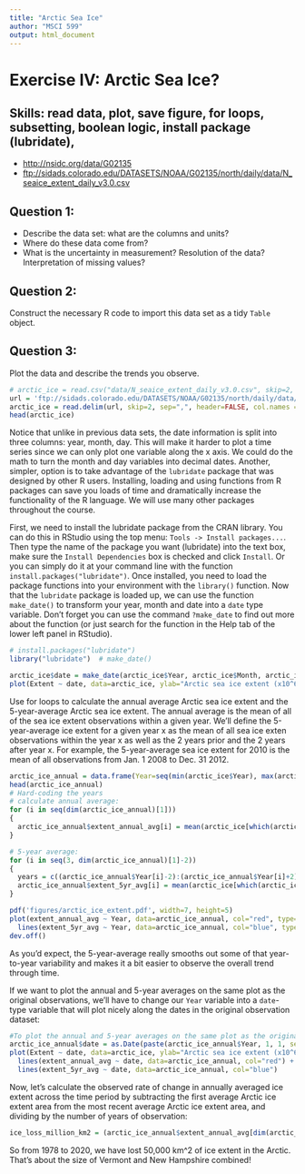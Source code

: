 ```yaml
---
title: "Arctic Sea Ice"
author: "MSCI 599"
output: html_document
---
```



# Exercise IV: Arctic Sea Ice?

## Skills: read data, plot, save figure, for loops, subsetting, boolean logic, install package (lubridate), 

- <http://nsidc.org/data/G02135>
- <ftp://sidads.colorado.edu/DATASETS/NOAA/G02135/north/daily/data/N_seaice_extent_daily_v3.0.csv>


## Question 1:

- Describe the data set: what are the columns and units? 
- Where do these data come from? 
- What is the uncertainty in measurement? Resolution of the data? Interpretation of missing values?


## Question 2:

Construct the necessary R code to import this data set as a tidy `Table` object.

## Question 3:

Plot the data and describe the trends you observe.    
```r
# arctic_ice = read.csv("data/N_seaice_extent_daily_v3.0.csv", skip=2, header = FALSE, col.names = c("Year", "Month", "Day", "Extent", "Missing", "Source_Data"))
url = 'ftp://sidads.colorado.edu/DATASETS/NOAA/G02135/north/daily/data/N_seaice_extent_daily_v3.0.csv'
arctic_ice = read.delim(url, skip=2, sep=",", header=FALSE, col.names = c("Year", "Month", "Day", "Extent", "Missing", "Source_Data"))
head(arctic_ice)
```
Notice that unlike in previous data sets, the date information is split into three columns: year, month, day. This will make it harder to plot a time series since we can only plot one variable along the x axis. We could do the math to turn the month and day variables into decimal dates. Another, simpler, option is to take advantage of the `lubridate` package that was designed by other R users. Installing, loading and using functions from R packages can save you loads of time and dramatically increase the functionality of the R language. We will use many other packages throughout the course.

First, we need to install the lubridate package from the CRAN library. You can do this in RStudio using the top menu: `Tools -> Install packages...`. Then type the name of the package you want (lubridate) into the text box, make sure the `Install Dependencies` box is checked and click `Install`. Or you can simply do it at your command line with the function `install.packages("lubridate")`. Once installed, you need to load the package functions into your environment with the `library()` function. Now that the `lubridate` package is loaded up, we can use the function `make_date()` to transform your year, month and date into a `date` type variable. Don't forget you can use the command `?make_date` to find out more about the function (or just search for the function in the Help tab of the lower left panel in RStudio).

```r
# install.packages("lubridate")
library("lubridate")  # make_date()

arctic_ice$date = make_date(arctic_ice$Year, arctic_ice$Month, arctic_ice$Day)
plot(Extent ~ date, data=arctic_ice, ylab="Arctic sea ice extent (x10^6 km^2)", type='l') 
```
Use for loops to calculate the annual average Arctic sea ice extent and the 5-year-average Arctic sea ice extent. The annual average is the mean of all of the sea ice extent observations within a given year. We'll define the 5-year-average ice extent for a given year x as the mean of all sea ice exten observations within the year x as well as the 2 years prior and the 2 years after year x. For example, the 5-year-average sea ice extent for 2010 is the mean of all observations from Jan. 1 2008 to Dec. 31 2012.

```r
arctic_ice_annual = data.frame(Year=seq(min(arctic_ice$Year), max(arctic_ice$Year)), extent_annual_avg=NA, extent_5yr_avg=NA)
head(arctic_ice_annual)
# Hard-coding the years
# calculate annual average:
for (i in seq(dim(arctic_ice_annual)[1]))
{
  arctic_ice_annual$extent_annual_avg[i] = mean(arctic_ice[which(arctic_ice$Year == arctic_ice_annual$Year[i]),'Extent'])
}

# 5-year average:
for (i in seq(3, dim(arctic_ice_annual)[1]-2))
{
  years = c((arctic_ice_annual$Year[i]-2):(arctic_ice_annual$Year[i]+2))
  arctic_ice_annual$extent_5yr_avg[i] = mean(arctic_ice[which(arctic_ice$Year %in% years),'Extent'])
}

pdf('figures/arctic_ice_extent.pdf', width=7, height=5)
plot(extent_annual_avg ~ Year, data=arctic_ice_annual, col="red", type="l") +
  lines(extent_5yr_avg ~ Year, data=arctic_ice_annual, col="blue", type="l")
dev.off()
```

As you'd expect, the 5-year-average really smooths out some of that year-to-year variability and makes it a bit easier to observe the overall trend through time. 

If we want to plot the annual and 5-year averages on the same plot as the original observations, we'll have to change our `Year` variable into a `date`-type variable that will plot nicely along the dates in the original observation dataset:

``` r
#To plot the annual and 5-year averages on the same plot as the original observations:
arctic_ice_annual$date = as.Date(paste(arctic_ice_annual$Year, 1, 1, sep = "-"))
plot(Extent ~ date, data=arctic_ice, ylab="Arctic sea ice extent (x10^6 km^2)", type='l') +
  lines(extent_annual_avg ~ date, data=arctic_ice_annual, col="red") +
  lines(extent_5yr_avg ~ date, data=arctic_ice_annual, col="blue")
```

Now, let's calculate the observed rate of change in annually averaged ice extent across the time period by subtracting the first average Arctic ice extent area from the most recent average Arctic ice extent area, and dividing by the number of years of observation:

```r
ice_loss_million_km2 = (arctic_ice_annual$extent_annual_avg[dim(arctic_ice_annual)[1]] - arctic_ice_annual$extent_annual_avg[1]) / (max(arctic_ice_annual$Year) - min(arctic_ice_annual$Year))
```
So from 1978 to 2020, we have lost 50,000 km^2 of ice extent in the Arctic. That's about the size of Vermont and New Hampshire combined!

